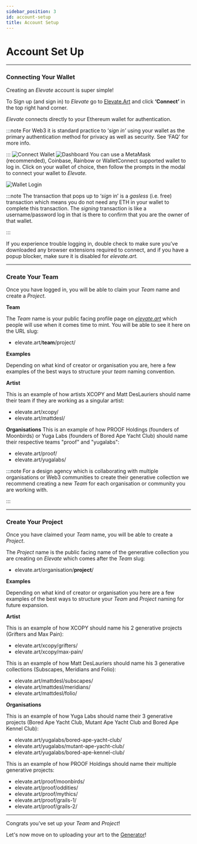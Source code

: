 ```yaml
---
sidebar_position: 3
id: account-setup
title: Account Setup
---
```


# Account Set Up

---

### Connecting Your Wallet

Creating an _Elevate_ account is super simple!

To Sign up (and sign in) to _Elevate_ go to [Elevate.Art](https://elevate.art) and click **‘Connect’** in the top right hand corner.

_Elevate_ connects directly to your Ethereum wallet for authentication.

:::note
For Web3 it is standard practice to ‘_sign in’_ using your wallet as the primary authentication method for privacy as well as security. See ‘FAQ’ for more info.

:::
![Connect Wallet](../static/img/connect-wallet.png)
![Dashboard](../static/img/dashboard.png)
You can use a MetaMask (recommended), Coinbase, Rainbow or WalletConnect supported wallet to log in. Click on your wallet of choice, then follow the prompts in the modal to connect your wallet to _Elevate._

![Wallet Login](../static/img/wallet-login.png)

:::note
The transaction that pops up to ‘_sign_ in’ is a _gasless_ (i.e. free) transaction which means you do not need any ETH in your wallet to complete this transaction. The _signing_ transaction is like a username/password log in that is there to confirm that you are the owner of that wallet.

:::

If you experience trouble logging in, double check to make sure you’ve downloaded any browser extensions required to connect, and if you have a popup blocker, make sure it is disabled for _elevate.art._

---

### Create Your Team

Once you have logged in, you will be able to claim your _Team_ name and create a _Project_.

**Team**

The _Team_ name is your public facing profile page on _[elevate.art](http://elevate.art)_ which people will use when it comes time to mint. You will be able to see it here on the URL slug:

- elevate.art/**team**/project/

**Examples**

Depending on what kind of creator or organisation you are, here a few examples of the best ways to structure your _team_ naming convention.

**Artist**

This is an example of how artists XCOPY and Matt DesLauriers should name their team if they are working as a singular artist:

- elevate.art/xcopy/
- elevate.art/mattdesl/

**Organisations**
This is an example of how PROOF Holdings (founders of Moonbirds) or Yuga Labs (founders of Bored Ape Yacht Club) should name their respective teams "proof" and "yugalabs":

- elevate.art/proof/
- elevate.art/yugalabs/

:::note
For a design agency which is collaborating with multiple organisations or Web3 communities to create their generative collection we recommend creating a new _Team_ for each organisation or community you are working with.

:::

---

### Create Your Project

Once you have claimed your _Team_ name, you will be able to create a _Project_.

The _Project_ name is the public facing name of the generative collection you are creating on _Elevate_ which comes after the _Team_ slug:

- elevate.art/organisation/**project**/

**Examples**

Depending on what kind of creator or organisation you here are a few examples of the best ways to structure your _Team_ and _Project_ naming for future expansion.

**Artist**

This is an example of how XCOPY should name his 2 generative projects (Grifters and Max Pain):

- elevate.art/xcopy/grifters/
- elevate.art/xcopy/max-pain/

This is an example of how Matt DesLauriers should name his 3 generative collections (Subscapes, Meridians and Folio):

- elevate.art/mattdesl/subscapes/
- elevate.art/mattdesl/meridians/
- elevate.art/mattdesl/folio/

**Organisations**

This is an example of how Yuga Labs should name their 3 generative projects (Bored Ape Yacht Club, Mutant Ape Yacht Club and Bored Ape Kennel Club):

- elevate.art/yugalabs/bored-ape-yacht-club/
- elevate.art/yugalabs/mutant-ape-yacht-club/
- elevate.art/yugalabs/bored-ape-kennel-club/

This is an example of how PROOF Holdings should name their multiple generative projects:

- elevate.art/proof/moonbirds/
- elevate.art/proof/oddities/
- elevate.art/proof/mythics/
- elevate.art/proof/grails-1/
- elevate.art/proof/grails-2/

---

Congrats you've set up your _Team_ and _Project_!

Let's now move on to uploading your art to the [Generator](../docs/generator/intro)!

